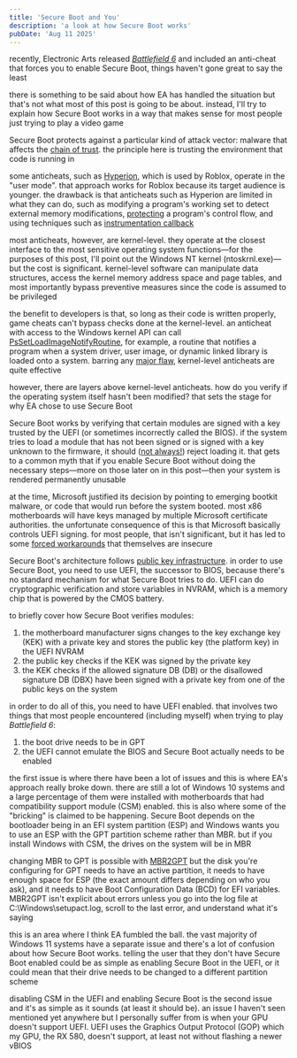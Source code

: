 ```yaml
---
title: 'Secure Boot and You'
description: 'a look at how Secure Boot works'
pubDate: 'Aug 11 2025'
---
```


recently, Electronic Arts released [*Battlefield 6*](https://en.wikipedia.org/wiki/Battlefield_6) and included an anti-cheat that forces you to enable Secure Boot, things haven't gone great to say the least


<Tweet id="1953506715313263085" />

there is something to be said about how EA has handled the situation but that's not what most of this post is going to be about. instead, I'll try to explain how Secure Boot works in a way that makes sense for most people just trying to play a video game

Secure Boot protects against a particular kind of attack vector: malware that affects the [chain of trust](https://en.wikipedia.org/wiki/Chain_of_trust). the principle here is trusting the environment that code is running in

some anticheats, such as [Hyperion](https://breeze.nohost.network/roblox/wiki/Hyperion), which is used by Roblox, operate in the "user mode". that approach works for Roblox because its target audience is younger. the drawback is that anticheats such as Hyperion are limited in what they can do, such as modifying a program's working set to detect external memory modifications, [protecting](https://learn.microsoft.com/en-us/windows/win32/secbp/control-flow-guard) a program's control flow, and using techniques such as [instrumentation callback](https://blog.xenoscr.net/2022/01/17/x86-Nirvana-Hooks.html)

most anticheats, however, are kernel-level. they operate at the closest interface to the most sensitive operating system functions—for the purposes of this post, I'll point out the Windows NT kernel (ntoskrnl.exe)—but the cost is significant. kernel-level software can manipulate data structures, access the kernel memory address space and page tables, and most importantly bypass preventive measures since the code is assumed to be privileged

the benefit to developers is that, so long as their code is written properly, game cheats can't bypass checks done at the kernel-level. an anticheat with access to the Windows kernel API can call [PsSetLoadImageNotifyRoutine](https://learn.microsoft.com/en-us/windows-hardware/drivers/ddi/ntddk/nf-ntddk-pssetloadimagenotifyroutine), for example, a routine that notifies a program when a system driver, user image, or dynamic linked library is loaded onto a system. barring any [major flaw](https://www.mdsec.co.uk/2021/06/bypassing-image-load-kernel-callbacks/), kernel-level anticheats are quite effective

however, there are layers above kernel-level anticheats. how do you verify if the operating system itself hasn't been modified? that sets the stage for why EA chose to use Secure Boot

Secure Boot works by verifying that certain modules are signed with a key trusted by the UEFI (or sometimes incorrectly called the BIOS). if the system tries to load a module that has not been signed or is signed with a key unknown to the firmware, it should ([not always!](https://dawidpotocki.com/en/2023/01/13/msi-insecure-boot/)) reject loading it. that gets to a common myth that if you enable Secure Boot without doing the necessary steps—more on those later on in this post—then your system is rendered permanently unusable

at the time, Microsoft justified its decision by pointing to emerging bootkit malware, or code that would run before the system booted. most x86 motherboards will have keys managed by multiple Microsoft certificate authorities. the unfortunate consequence of this is that Microsoft basically controls UEFI signing. for most people, that isn't significant, but it has led to some [forced workarounds](https://habr.com/en/articles/446238/) that themselves are insecure

Secure Boot's architecture follows [public key infrastructure](https://en.wikipedia.org/wiki/Public_key_infrastructure). in order to use Secure Boot, you need to use UEFI, the successor to BIOS, because there's no standard mechanism for what Secure Boot tries to do. UEFI can do cryptographic verification and store variables in NVRAM, which is a memory chip that is powered by the CMOS battery.

to briefly cover how Secure Boot verifies modules:

1. the motherboard manufacturer signs changes to the key exchange key (KEK) with a private key and stores the public key (the platform key) in the UEFI NVRAM
2. the public key checks if the KEK was signed by the private key
3. the KEK checks if the allowed signature DB (DB) or the disallowed signature DB (DBX) have been signed with a private key from one of the public keys on the system

in order to do all of this, you need to have UEFI enabled. that involves two things that most people encountered (including myself) when trying to play *Battlefield 6*:

1. the boot drive needs to be in GPT
2. the UEFI cannot emulate the BIOS and Secure Boot actually needs to be enabled

the first issue is where there have been a lot of issues and this is where EA's approach really broke down. there are still a lot of Windows 10 systems and a large percentage of them were installed with motherboards that had compatibility support module (CSM) enabled. this is also where some of the "bricking" is claimed to be happening. Secure Boot depends on the bootloader being in an EFI system partition (ESP) and Windows wants you to use an ESP with the GPT partition scheme rather than MBR. but if you install Windows with CSM, the drives on the system will be in MBR

changing MBR to GPT is possible with [MBR2GPT](https://learn.microsoft.com/en-us/windows/deployment/mbr-to-gpt) but the disk you're configuring for GPT needs to have an active partition, it needs to have enough space for ESP (the exact amount differs depending on who you ask), and it needs to have Boot Configuration Data (BCD) for EFI variables. MBR2GPT isn't explicit about errors unless you go into the log file at C:\Windows\setupact.log, scroll to the last error, and understand what it's saying

this is an area where I think EA fumbled the ball. the vast majority of Windows 11 systems have a separate issue and there's a lot of confusion about how Secure Boot works. telling the user that they don't have Secure Boot enabled could be as simple as enabling Secure Boot in the UEFI, or it could mean that their drive needs to be changed to a different partition scheme

disabling CSM in the UEFI and enabling Secure Boot is the second issue and it's as simple as it sounds (at least it should be). an issue I haven't seen mentioned yet anywhere but I personally suffer from is when your GPU doesn't support UEFI. UEFI uses the Graphics Output Protocol (GOP) which my GPU, the RX 580, doesn't support, at least not without flashing a newer vBIOS